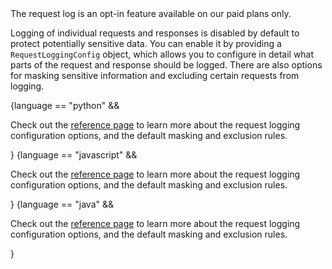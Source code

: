 <Info>
The request log is an opt-in feature available on our paid plans only.
</Info>

Logging of individual requests and responses is disabled by default to protect potentially sensitive data.
You can enable it by providing a `RequestLoggingConfig` object, which allows you to configure in detail what parts of the request and response should be logged.
There are also options for masking sensitive information and excluding certain requests from logging.

{language == "python" && <p>Check out the <a href="/reference/python#request-logging-config">reference page</a> to learn more about the request logging configuration options, and the default masking and exclusion rules.</p>}
{language == "javascript" && <p>Check out the <a href="/reference/javascript#request-logging-config">reference page</a> to learn more about the request logging configuration options, and the default masking and exclusion rules.</p>}
{language == "java" && <p>Check out the <a href="/reference/java#request-logging-config">reference page</a> to learn more about the request logging configuration options, and the default masking and exclusion rules.</p>}
